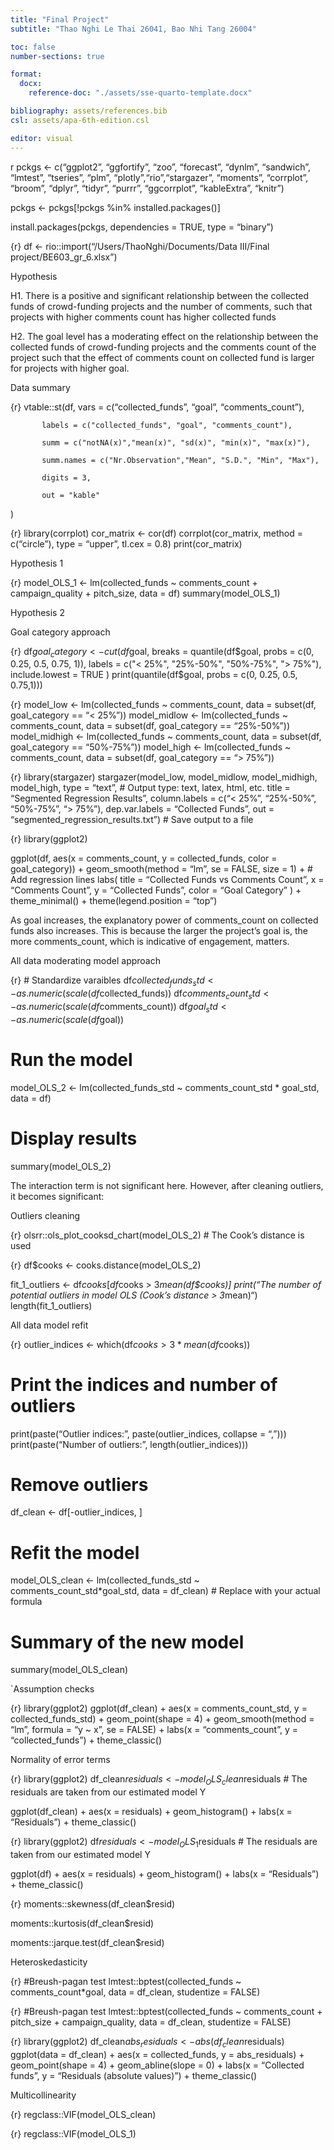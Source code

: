 ```yaml
---
title: "Final Project"
subtitle: "Thao Nghi Le Thai 26041, Bao Nhi Tang 26004"

toc: false
number-sections: true

format:
  docx:
    reference-doc: "./assets/sse-quarto-template.docx"

bibliography: assets/references.bib
csl: assets/apa-6th-edition.csl

editor: visual
---
```


{r}
pckgs <- c("ggplot2", "ggfortify", "zoo", "forecast",
           "dynlm", "sandwich", "lmtest", "tseries",
           "plm", "plotly","rio","stargazer", "moments", 
           "corrplot", "broom", "dplyr", "tidyr",
           "purrr", "ggcorrplot", "kableExtra", "knitr")

pckgs <- pckgs[!pckgs %in% installed.packages()]

install.packages(pckgs,
                 dependencies = TRUE,
                 type = "binary")

{r}
df <- rio::import("/Users/ThaoNghi/Documents/Data III/Final project/BE603_gr_6.xlsx")

Hypothesis

H1. There is a positive and significant relationship between the collected funds of crowd-funding projects and the number of comments, such that projects with higher comments count has higher collected funds

H2. The goal level has a moderating effect on the relationship between the collected funds of crowd-funding projects and the comments count of the project such that the effect of comments count on collected fund is larger for projects with higher goal.

Data summary

{r}
vtable::st(df,
           vars = c("collected_funds", "goal", "comments_count"),
           
           labels = c("collected_funds", "goal", "comments_count"),
           
           summ = c("notNA(x)","mean(x)", "sd(x)", "min(x)", "max(x)"),
           
           summ.names = c("Nr.Observation","Mean", "S.D.", "Min", "Max"),
           
           digits = 3,
           
           out = "kable"
)

{r}
library(corrplot)
cor_matrix <- cor(df)
corrplot(cor_matrix, method = c("circle"), type = "upper", tl.cex = 0.8)
print(cor_matrix)

Hypothesis 1

{r}
model_OLS_1 <- lm(collected_funds ~ comments_count + campaign_quality + pitch_size, data = df)
summary(model_OLS_1)

Hypothesis 2

Goal category approach

{r}
df$goal_category <- cut(
  df$goal,
  breaks = quantile(df$goal, probs = c(0, 0.25, 0.5, 0.75, 1)),
  labels = c("< 25%", "25%-50%", "50%-75%", "> 75%"),
  include.lowest = TRUE
)
print(quantile(df$goal, probs = c(0, 0.25, 0.5, 0.75,1)))

{r}
model_low <- lm(collected_funds ~ comments_count, data = subset(df, goal_category == "< 25%"))
model_midlow <- lm(collected_funds ~ comments_count, data = subset(df, goal_category == "25%-50%"))
model_midhigh <- lm(collected_funds ~ comments_count, data = subset(df, goal_category == "50%-75%"))
model_high <- lm(collected_funds ~ comments_count, data = subset(df, goal_category == "> 75%"))

{r}
library(stargazer)
stargazer(model_low, model_midlow, model_midhigh, model_high,
          type = "text",              # Output type: text, latex, html, etc.
          title = "Segmented Regression Results",
          column.labels = c("< 25%", "25%-50%", "50%-75%", "> 75%"),
          dep.var.labels = "Collected Funds",
          out = "segmented_regression_results.txt")  # Save output to a file

{r}
library(ggplot2)

ggplot(df, aes(x = comments_count, y = collected_funds, color = goal_category)) +
  geom_smooth(method = "lm", se = FALSE, size = 1) +  # Add regression lines
  labs(
    title = "Collected Funds vs Comments Count",
    x = "Comments Count",
    y = "Collected Funds",
    color = "Goal Category"
  ) +
  theme_minimal() +
  theme(legend.position = "top")

As goal increases, the explanatory power of comments_count on collected funds also increases. This is because the larger the project's goal is, the more comments_count, which is indicative of engagement, matters.

All data moderating model approach

{r}
# Standardize varaibles
df$collected_funds_std <- as.numeric(scale(df$collected_funds))
df$comments_count_std <- as.numeric(scale(df$comments_count))
df$goal_std <- as.numeric(scale(df$goal))

# Run the model
model_OLS_2 <- lm(collected_funds_std ~ comments_count_std * goal_std, data = df)

# Display results
summary(model_OLS_2)

The interaction term is not significant here. However, after cleaning outliers, it becomes significant:

Outliers cleaning

{r}
olsrr::ols_plot_cooksd_chart(model_OLS_2)
# The Cook's distance is used

{r}
df$cooks <- cooks.distance(model_OLS_2)

fit_1_outliers <- df$cooks[df$cooks > 3*mean(df$cooks)]
print("The number of potential outliers in model OLS (Cook's distance > 3*mean)")
length(fit_1_outliers) 

All data model refit

{r}
outlier_indices <- which(df$cooks > 3 * mean(df$cooks))

# Print the indices and number of outliers
print(paste("Outlier indices:", paste(outlier_indices, collapse = ", ")))
print(paste("Number of outliers:", length(outlier_indices)))

# Remove outliers
df_clean <- df[-outlier_indices, ]

# Refit the model
model_OLS_clean <- lm(collected_funds_std ~ comments_count_std*goal_std, data = df_clean)  # Replace with your actual formula

# Summary of the new model
summary(model_OLS_clean)

`Assumption checks

{r}
library(ggplot2)
ggplot(df_clean) + 
  aes(x = comments_count_std, y = collected_funds_std) + 
  geom_point(shape = 4) + 
  geom_smooth(method = "lm", formula = "y ~ x", se = FALSE) +
  labs(x = "comments_count", y = "collected_funds") + theme_classic()

Normality of error terms

{r}
library(ggplot2)
df_clean$residuals <- model_OLS_clean$residuals
# The residuals are taken from our estimated model Y

ggplot(df_clean) + aes(x = residuals) +
  geom_histogram() +
  labs(x = "Residuals") + theme_classic()

{r}
library(ggplot2)
df$residuals <- model_OLS_1$residuals
# The residuals are taken from our estimated model Y

ggplot(df) + aes(x = residuals) +
  geom_histogram() +
  labs(x = "Residuals") + theme_classic()

{r}
moments::skewness(df_clean$resid)

moments::kurtosis(df_clean$resid)

moments::jarque.test(df_clean$resid)

Heteroskedasticity

{r}
#Breush-pagan test
lmtest::bptest(collected_funds ~ comments_count*goal, data = df_clean, studentize = FALSE)

{r}
#Breush-pagan test
lmtest::bptest(collected_funds ~ comments_count + pitch_size + campaign_quality, data = df_clean, studentize = FALSE)

{r}
library(ggplot2)
df_clean$abs_residuals <- abs(df_clean$residuals)
ggplot(data = df_clean) + aes(x = collected_funds, y = abs_residuals) +
  geom_point(shape = 4) + geom_abline(slope = 0) +
  labs(x = "Collected funds",
       y = "Residuals (absolute values)") + theme_classic()

Multicollinearity

{r}
regclass::VIF(model_OLS_clean)

{r}
regclass::VIF(model_OLS_1)

